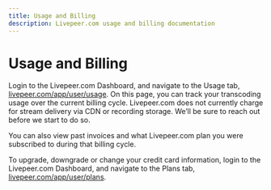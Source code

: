 ```yaml
---
title: Usage and Billing
description: Livepeer.com usage and billing documentation
---
```


# Usage and Billing

Login to the Livepeer.com Dashboard, and navigate to the Usage tab, [livepeer.com/app/user/usage](/app/user/usage). On this page, you can track your transcoding usage over the current billing cycle. Livepeer.com does not currently charge for stream delivery via CDN or recording storage. We’ll be sure to reach out before we start to do so.

You can also view past invoices and what Livepeer.com plan you were subscribed to during that billing cycle.

To upgrade, downgrade or change your credit card information, login to the Livepeer.com Dashboard, and navigate to the Plans tab, [livepeer.com/app/user/plans](/app/user/plans).